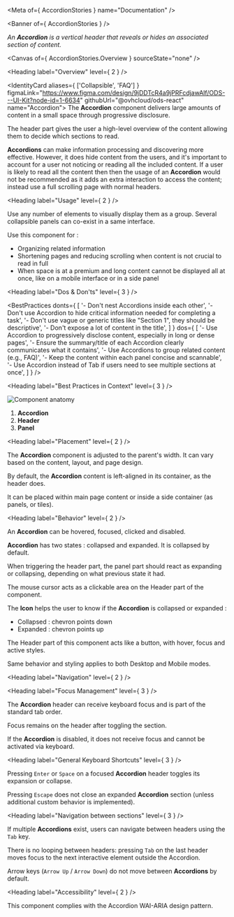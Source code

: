 
<Meta of={ AccordionStories } name="Documentation" />

<Banner of={ AccordionStories } />

_An **Accordion** is a vertical header that reveals or hides an associated section of content._

<Canvas of={ AccordionStories.Overview } sourceState="none" />

<Heading label="Overview" level={ 2 } />

<IdentityCard aliases={ ['Collapsible', 'FAQ'] }
              figmaLink="https://www.figma.com/design/9jDDTcR4a9jPRFcdjawAlf/ODS---UI-Kit?node-id=1-6634"
              githubUrl="@ovhcloud/ods-react"
              name="Accordion">
  The **Accordion** component delivers large amounts of content in a small space through progressive disclosure.

  The header part gives the user a high-level overview of the content allowing them to decide which sections to
  read.

  **Accordions** can make information processing and discovering more effective. However, it does hide content
  from the users, and it\'s important to account for a user not noticing or reading all the included content. If a user
  is likely to read all the content then then the usage of an **Accordion** would not be recommended as it adds an extra
  interaction to access the content; instead use a full scrolling page with normal headers.
</IdentityCard>

<Heading label="Usage" level={ 2 } />

Use any number of elements to visually display them as a group.
Several collapsible panels can co-exist in a same interface.

Use this component for :
* Organizing related information
* Shortening pages and reducing scrolling when content is not crucial to read in full
* When space is at a premium and long content cannot be displayed all at once, like on a mobile interface or in a side panel

<Heading label="Dos & Don'ts" level={ 3 } />

<BestPractices
  donts={ [
    '- Don\'t nest Accordions inside each other',
    '- Don\'t use Accordion to hide critical information needed for completing a task',
    '- Don\'t use vague or generic titles like "Section 1", they should be descriptive',
    '- Don\'t expose a lot of content in the title',
  ] }
  dos={ [
    '- Use Accordion to progressively disclose content, especially in long or dense pages',
    '- Ensure the summary/title of each Accordion clearly communicates what it contains',
    '- Use Accordions to group related content (e.g., FAQ)',
    '- Keep the content within each panel concise and scannable',
    '- Use Accordion instead of Tab if users need to see multiple sections at once',
  ] }
/>

<Heading label="Best Practices in Context" level={ 3 } />

![Component anatomy](/assets/base-assets/components/accordion/anatomy.png "Component anatomy")

1. **Accordion**
2. **Header**
3. **Panel**

<Heading label="Placement" level={ 2 } />

The **Accordion** component is adjusted to the parent's width. It can vary based on the content, layout, and page design.

By default, the **Accordion** content is left-aligned in its container, as the header does.

It can be placed within main page content or inside a side container (as panels, or tiles).

<Heading label="Behavior" level={ 2 } />

An **Accordion** can be hovered, focused, clicked and disabled.

**Accordion** has two states : collapsed and expanded. It is collapsed by default.

When triggering the header part, the panel part should react as expanding or collapsing, depending on what previous
state it had.

The mouse cursor acts as a clickable area on the Header part of the component.

The **Icon** helps the user to know if the **Accordion** is collapsed or expanded :
  * Collapsed : chevron points down
  * Expanded : chevron points up

The Header part of this component acts like a button, with hover, focus and active styles.

Same behavior and styling applies to both Desktop and Mobile modes.

<Heading label="Navigation" level={ 2 } />

<Heading label="Focus Management" level={ 3 } />

The **Accordion** header can receive keyboard focus and is part of the standard tab order.

Focus remains on the header after toggling the section.

If the **Accordion** is disabled, it does not receive focus and cannot be activated via keyboard.

<Heading label="General Keyboard Shortcuts" level={ 3 } />

Pressing `Enter` or `Space` on a focused **Accordion** header toggles its expansion or collapse.

Pressing `Escape` does not close an expanded **Accordion** section (unless additional custom behavior is implemented).

<Heading label="Navigation between sections" level={ 3 } />

If multiple **Accordions** exist, users can navigate between headers using the `Tab` key.

There is no looping between headers: pressing `Tab` on the last header moves focus to the next interactive element outside the Accordion.

Arrow keys (`Arrow Up` / `Arrow Down`) do not move between **Accordions** by default.

<Heading label="Accessibility" level={ 2 } />

This component complies with the <ExternalLink href="https://www.w3.org/WAI/ARIA/apg/patterns/accordion">Accordion WAI-ARIA design pattern</ExternalLink>.
